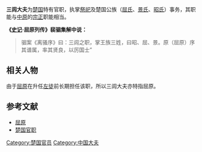 '''三闾大夫'''为[[楚国|楚国]]特有官职，执掌[[祭祀|祭祀]]及楚国公族（[[屈氏|屈氏]]、[[景氏|景氏]]、[[昭氏|昭氏]]）事务，其职能与[[中原|中原]]的[[宗正|宗正]]职能相当。

'''《[[史记|史记]]·屈原列传》裴骃集解中说：'''
<blockquote>骃案《离骚序》曰：三闾之职，掌王族三姓，曰昭、屈、景。原（屈原）序其谱属，率其贤良，以厉国士”</blockquote>

==相关人物==
由于[[屈原|屈原]]在升任[[左徒|左徒]]前长期担任该职，所以三闾大夫亦特指屈原。

==参考文献==
* [[屈原|屈原]]
* [[楚国官职|楚国官职]]
{{reflist}}

{{China-hist-stub}}

[[Category:楚国官员|Category:楚国官员]]
[[Category:中国大夫|Category:中国大夫]]